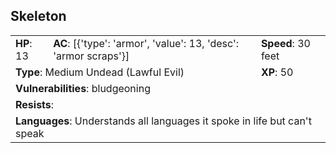 ## Skeleton {#monster-skeleton}

```{=html}
<table class="table table-striped">
    <tbody>
        <tr>                    
            <td><b>HP</b>: 13</td>
            <td><b>AC</b>: [{'type': 'armor', 'value': 13, 'desc': 'armor scraps'}]</td>
            <td><b>Speed</b>: 30 feet</td>
        </tr>
        <tr>
            <td colspan="2"><b>Type</b>: Medium Undead (Lawful Evil)</td>
            <td><b>XP</b>: 50</td>
        </tr>
        <tr>
            <td colspan="3"><b>Vulnerabilities</b>: bludgeoning</td>
        </tr>
        <tr>
            <td colspan="3"><b>Resists</b>: </td>
        </tr>
        <tr>
            <td colspan="3"><b>Languages</b>: Understands all languages it spoke in life but can't speak</td>
        </tr>
    </tbody>
</table>
```